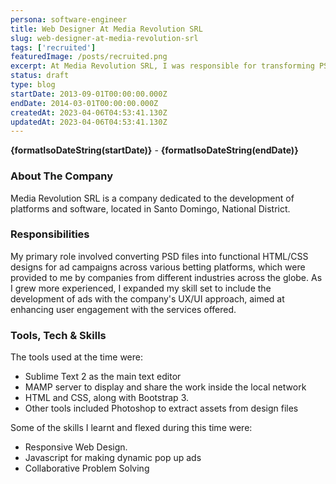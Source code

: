 ```yaml
---
persona: software-engineer
title: Web Designer At Media Revolution SRL
slug: web-designer-at-media-revolution-srl
tags: ['recruited']
featuredImage: /posts/recruited.png
excerpt: At Media Revolution SRL, I was responsible for transforming PSD files into HTML/CSS designs for ad campaigns across various betting platforms from different industries. As I gained more experience, I expanded my skill set to include developing ads with a UX/UI approach that aimed to enhance user engagement. Some of the tools and skills I used included Sublime Text 2, Bootstrap 3, and responsive web design.
status: draft
type: blog
startDate: 2013-09-01T00:00:00.000Z
endDate: 2014-03-01T00:00:00.000Z
createdAt: 2023-04-06T04:53:41.130Z
updatedAt: 2023-04-06T04:53:41.130Z
---
```



**{formatIsoDateString(startDate)}** - **{formatIsoDateString(endDate)}**

### About The Company

Media Revolution SRL is a company dedicated to the development of platforms and software, located in Santo Domingo, National District.

### Responsibilities

My primary role involved converting PSD files into functional HTML/CSS designs for ad campaigns across various betting platforms, which were provided to me by companies from different industries across the globe. As I grew more experienced, I expanded my skill set to include the development of ads with the company's UX/UI approach, aimed at enhancing user engagement with the services offered.

### Tools, Tech & Skills

The tools used at the time were: 
- Sublime Text 2 as the main text editor
- MAMP server to display and share the work inside the local network
- HTML and CSS, along with Bootstrap 3. 
- Other tools included Photoshop to extract assets from design files

Some of the skills I learnt and flexed during this time were:
- Responsive Web Design.
- Javascript for making dynamic pop up ads
- Collaborative Problem Solving